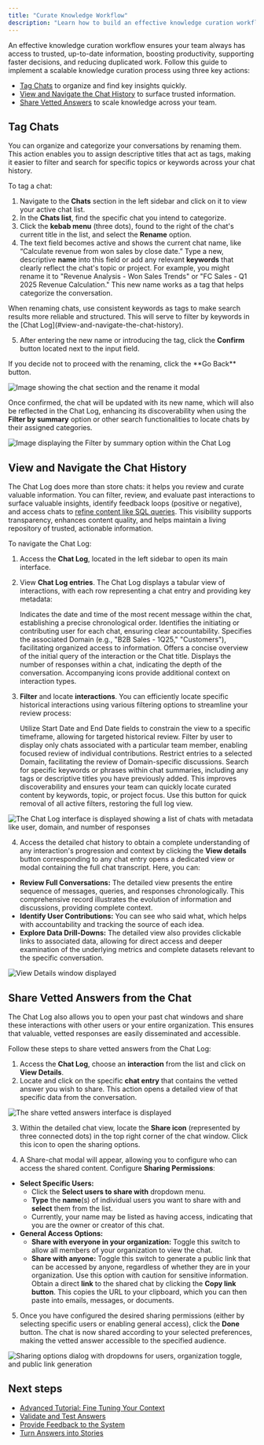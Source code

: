 ```yaml
---
title: "Curate Knowledge Workflow"
description: "Learn how to build an effective knowledge curation workflow by promoting vetted answers, organizing content with tags for quick search, and efficiently viewing and navigating chat history to keep your team’s information accurate and accessible."
---
```


An effective knowledge curation workflow ensures your team always has access to trusted, up-to-date information, boosting productivity, supporting faster decisions, and reducing duplicated work. Follow this guide to implement a scalable knowledge curation process using three key actions:

- [Tag Chats](#tag-chats) to organize and find key insights quickly.
- [View and Navigate the Chat History](#view-and-navigate-the-chat-history) to surface trusted information.
- [Share Vetted Answers](#share-vetted-answers-from-the-chat) to scale knowledge across your team.

## Tag Chats

You can organize and categorize your conversations by renaming them. This action enables you to assign descriptive titles that act as tags, making it easier to filter and search for specific topics or keywords across your chat history.

To tag a chat:

1. Navigate to the **Chats** section in the left sidebar and click on it to view your active chat list.
2. In the **Chats list**, find the specific chat you intend to categorize.
3. Click the **kebab menu** (three dots), found to the right of the chat's current title in the list, and select the **Rename** option.
4. The text field becomes active and shows the current chat name, like “Calculate revenue from won sales by close date.” Type a new, descriptive **name** into this field or add any relevant **keywords** that clearly reflect the chat's topic or project. For example, you might rename it to "Revenue Analysis - Won Sales Trends" or "FC Sales - Q1 2025 Revenue Calculation." This new name works as a tag that helps categorize the conversation.

<Tip>
  When renaming chats, use consistent keywords as tags to make search results more reliable and structured. This will serve to filter by keywords in the [Chat Log](#view-and-navigate-the-chat-history).
</Tip>

5. After entering the new name or introducing the tag, click the **Confirm** button located next to the input field.

<Note>
  If you decide not to proceed with the renaming, click the **Go Back** button.
</Note>

![Image showing the chat section and the rename it modal](/images/rename-chatv2.png)

Once confirmed, the chat will be updated with its new name, which will also be reflected in the Chat Log, enhancing its discoverability when using the **Filter by summary** option or other search functionalities to locate chats by their assigned categories.

![Image displaying the Filter by summary option within the Chat Log](/images/filter-by-summary.png)

## View and Navigate the Chat History

The Chat Log does more than store chats: it helps you review and curate valuable information. You can filter, review, and evaluate past interactions to surface valuable insights, identify feedback loops (positive or negative), and access chats to [refine content like SQL queries](/improve-wisdom-ai-responses/validate-and-test-answers). This visibility supports transparency, enhances content quality, and helps maintain a living repository of trusted, actionable information.

To navigate the Chat Log:

1. Access the **Chat Log**, located in the left sidebar to open its main interface.
2. View **Chat Log entries**. The Chat Log displays a tabular view of interactions, with each row representing a chat entry and providing key metadata:

   <Tabs>
     <Tab title="Last Message">
       Indicates the date and time of the most recent message within the chat, establishing a precise chronological order.
     </Tab>
     <Tab title="User">
       Identifies the initiating or contributing user for each chat, ensuring clear accountability.
     </Tab>
     <Tab title="Domain">
       Specifies the associated Domain (e.g., "B2B Sales - 1Q25," "Customers"), facilitating organized access to information.
     </Tab>
     <Tab title="Chat">
       Offers a concise overview of the initial query of the interaction or the Chat title.
     </Tab>
     <Tab title="Responses">
       Displays the number of responses within a chat, indicating the depth of the conversation. Accompanying icons provide additional context on interaction types.
     </Tab>
   </Tabs>
3. **Filter** and locate **interactions**. You can efficiently locate specific historical interactions using various filtering options to streamline your review process:

   <Tabs>
     <Tab title="Date Range">
       Utilize Start Date and End Date fields to constrain the view to a specific timeframe, allowing for targeted historical review.
     </Tab>
     <Tab title="User-Specific">
       Filter by user to display only chats associated with a particular team member, enabling focused review of individual contributions.
     </Tab>
     <Tab title="Domain-Specific">
       Restrict entries to a selected Domain, facilitating the review of Domain-specific discussions.
     </Tab>
     <Tab title="Filter by summary">
       Search for specific keywords or phrases within chat summaries, including any tags or descriptive titles you have previously added. This improves discoverability and ensures your team can quickly locate curated content by keywords, topic, or project focus.
     </Tab>
     <Tab title="Clear Filters">
       Use this button for quick removal of all active filters, restoring the full log view.
     </Tab>
   </Tabs>

![The Chat Log interface is displayed showing a list of chats with metadata like user, domain, and number of responses](/images/chat-log-interface.png)

4. Access the detailed chat history to obtain a complete understanding of any interaction's progression and context by clicking the **View details** button corresponding to any chat entry opens a dedicated view or modal containing the full chat transcript. Here, you can:

- **Review Full Conversations:** The detailed view presents the entire sequence of messages, queries, and responses chronologically. This comprehensive record illustrates the evolution of information and discussions, providing complete context.
- **Identify User Contributions:** You can see who said what, which helps with accountability and tracking the source of each idea.
- **Explore Data Drill-Downs:** The detailed view also provides clickable links to associated data, allowing for direct access and deeper examination of the underlying metrics and complete datasets relevant to the specific conversation.

![View Details window displayed](/images/view-details-window.png)

## Share Vetted Answers from the Chat

The Chat Log also allows you to open your past chat windows and share these interactions with other users or your entire organization. This ensures that valuable, vetted responses are easily disseminated and accessible.

Follow these steps to share vetted answers from the Chat Log:

1. Access the **Chat Log**, choose an **interaction** from the list and click on **View Details**.
2. Locate and click on the specific **chat entry** that contains the vetted answer you wish to share. This action opens a detailed view of that specific data from the conversation.

![The share vetted answers interface is displayed](/images/share-vetted-answers-01.png)

3. Within the detailed chat view, locate the **Share icon** (represented by three connected dots) in the top right corner of the chat window. Click this icon to open the sharing options.

4. A Share-chat modal will appear, allowing you to configure who can access the shared content. Configure **Sharing Permissions**:

- **Select Specific Users:**
  - Click the **Select users to share with** dropdown menu.
  - **Type** the **name**(s) of individual users you want to share with and **select** them from the list.
  - Currently, your name may be listed as having access, indicating that you are the owner or creator of this chat.
- **General Access Options:**
  - **Share with everyone in your organization:** Toggle this switch to allow all members of your organization to view the chat.
  - **Share with anyone:** Toggle this switch to generate a public link that can be accessed by anyone, regardless of whether they are in your organization. Use this option with caution for sensitive information.
    Obtain a direct **link** to the shared chat by clicking the **Copy link button**. This copies the URL to your clipboard, which you can then paste into emails, messages, or documents.

5. Once you have configured the desired sharing permissions (either by selecting specific users or enabling general access), click the **Done** button. The chat is now shared according to your selected preferences, making the vetted answer accessible to the specified audience.

![Sharing options dialog with dropdowns for users, organization toggle, and public link generation](/images/share-vetted-answers-02v2.png)

## Next steps

- [Advanced Tutorial: Fine Tuning Your Context](/setting-up-wisdom-ai/advanced-tutorial-fine-tuning-your-context)
- [Validate and Test Answers](/improve-wisdom-ai-responses/validate-and-test-answers)
- [Provide Feedback to the System](/setting-up-wisdom-ai/provide-feedback-to-the-system)
- [Turn Answers into Stories](/using-wisdom-ai-everyday/turn-answers-into-stories)